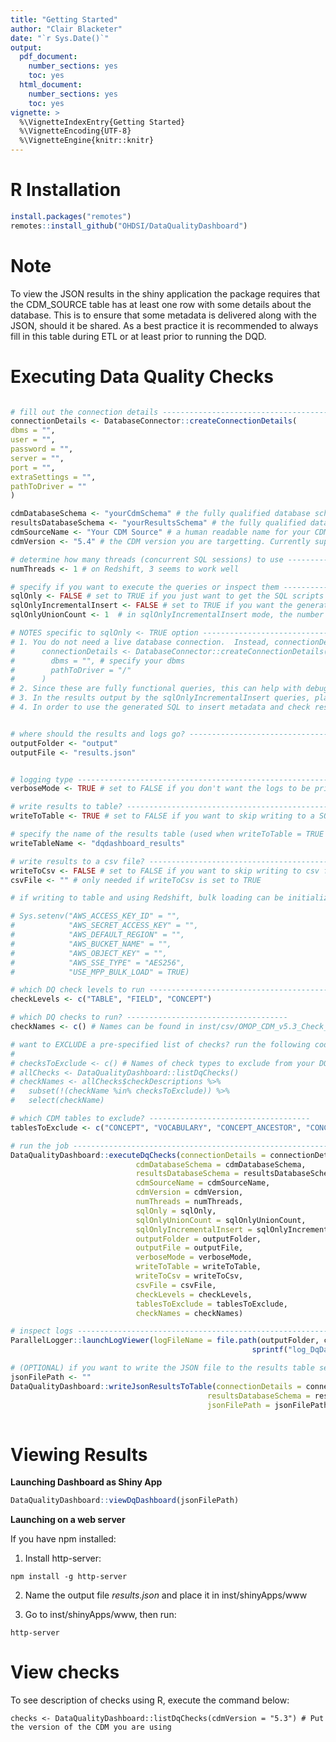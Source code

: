 ```yaml
---
title: "Getting Started"
author: "Clair Blacketer"
date: "`r Sys.Date()`"
output:
  pdf_document:
    number_sections: yes
    toc: yes
  html_document:
    number_sections: yes
    toc: yes
vignette: >
  %\VignetteIndexEntry{Getting Started}
  %\VignetteEncoding{UTF-8}
  %\VignetteEngine{knitr::knitr}
---
```


R Installation
===============

```r
install.packages("remotes")
remotes::install_github("OHDSI/DataQualityDashboard")
```

Note
=====
To view the JSON results in the shiny application the package requires that the CDM_SOURCE table has at least one row with some details about the database. This is to ensure that some metadata is delivered along with the JSON, should it be shared. As a best practice it is recommended to always fill in this table during ETL or at least prior to running the DQD. 


Executing Data Quality Checks
==============================
  ```r

# fill out the connection details -----------------------------------------------------------------------
connectionDetails <- DatabaseConnector::createConnectionDetails(
  dbms = "", 
  user = "", 
  password = "", 
  server = "", 
  port = "", 
  extraSettings = "",
  pathToDriver = ""
)

cdmDatabaseSchema <- "yourCdmSchema" # the fully qualified database schema name of the CDM
resultsDatabaseSchema <- "yourResultsSchema" # the fully qualified database schema name of the results schema (that you can write to)
cdmSourceName <- "Your CDM Source" # a human readable name for your CDM source
cdmVersion <- "5.4" # the CDM version you are targetting. Currently supports 5.2, 5.3, and 5.4

# determine how many threads (concurrent SQL sessions) to use ----------------------------------------
numThreads <- 1 # on Redshift, 3 seems to work well

# specify if you want to execute the queries or inspect them ------------------------------------------
sqlOnly <- FALSE # set to TRUE if you just want to get the SQL scripts and not actually run the queries
sqlOnlyIncrementalInsert <- FALSE # set to TRUE if you want the generated SQL queries to calculate DQD results and insert them into a database table (@resultsDatabaseSchema.@writeTableName)
sqlOnlyUnionCount <- 1  # in sqlOnlyIncrementalInsert mode, the number of check sqls to union in a single query; higher numbers can improve performance in some DBMS (e.g. a value of 25 may be 25x faster)

# NOTES specific to sqlOnly <- TRUE option ------------------------------------------------------------
# 1. You do not need a live database connection.  Instead, connectionDetails only needs these parameters:
#      connectionDetails <- DatabaseConnector::createConnectionDetails(
#        dbms = "", # specify your dbms
#        pathToDriver = "/"
#      )
# 2. Since these are fully functional queries, this can help with debugging.
# 3. In the results output by the sqlOnlyIncrementalInsert queries, placeholders are populated for execution_time, query_text, and warnings/errors; and the NOT_APPLICABLE rules are not applied.
# 4. In order to use the generated SQL to insert metadata and check results into output table, you must set sqlOnlyIncrementalInsert = TRUE.  Otherwise sqlOnly is backwards compatable with <= v2.2.0, generating queries which run the checks but don't store the results.


# where should the results and logs go? ----------------------------------------------------------------
outputFolder <- "output"
outputFile <- "results.json"


# logging type -------------------------------------------------------------------------------------
verboseMode <- TRUE # set to FALSE if you don't want the logs to be printed to the console

# write results to table? ------------------------------------------------------------------------------
writeToTable <- TRUE # set to FALSE if you want to skip writing to a SQL table in the results schema

# specify the name of the results table (used when writeToTable = TRUE and when sqlOnlyIncrementalInsert = TRUE)
writeTableName <- "dqdashboard_results"

# write results to a csv file? -----------------------------------------------------------------------
writeToCsv <- FALSE # set to FALSE if you want to skip writing to csv file
csvFile <- "" # only needed if writeToCsv is set to TRUE

# if writing to table and using Redshift, bulk loading can be initialized -------------------------------

# Sys.setenv("AWS_ACCESS_KEY_ID" = "",
#            "AWS_SECRET_ACCESS_KEY" = "",
#            "AWS_DEFAULT_REGION" = "",
#            "AWS_BUCKET_NAME" = "",
#            "AWS_OBJECT_KEY" = "",
#            "AWS_SSE_TYPE" = "AES256",
#            "USE_MPP_BULK_LOAD" = TRUE)

# which DQ check levels to run -------------------------------------------------------------------
checkLevels <- c("TABLE", "FIELD", "CONCEPT")

# which DQ checks to run? ------------------------------------
checkNames <- c() # Names can be found in inst/csv/OMOP_CDM_v5.3_Check_Descriptions.csv

# want to EXCLUDE a pre-specified list of checks? run the following code:
#
# checksToExclude <- c() # Names of check types to exclude from your DQD run
# allChecks <- DataQualityDashboard::listDqChecks()
# checkNames <- allChecks$checkDescriptions %>%
#   subset(!(checkName %in% checksToExclude)) %>%
#   select(checkName)

# which CDM tables to exclude? ------------------------------------
tablesToExclude <- c("CONCEPT", "VOCABULARY", "CONCEPT_ANCESTOR", "CONCEPT_RELATIONSHIP", "CONCEPT_CLASS", "CONCEPT_SYNONYM", "RELATIONSHIP", "DOMAIN") # list of CDM table names to skip evaluating checks against; by default DQD excludes the vocab tables

# run the job --------------------------------------------------------------------------------------
DataQualityDashboard::executeDqChecks(connectionDetails = connectionDetails, 
                              cdmDatabaseSchema = cdmDatabaseSchema, 
                              resultsDatabaseSchema = resultsDatabaseSchema,
                              cdmSourceName = cdmSourceName, 
                              cdmVersion = cdmVersion,
                              numThreads = numThreads,
                              sqlOnly = sqlOnly, 
                              sqlOnlyUnionCount = sqlOnlyUnionCount,
                              sqlOnlyIncrementalInsert = sqlOnlyIncrementalInsert,
                              outputFolder = outputFolder,
                              outputFile = outputFile,
                              verboseMode = verboseMode,
                              writeToTable = writeToTable,
                              writeToCsv = writeToCsv,
                              csvFile = csvFile,
                              checkLevels = checkLevels,
                              tablesToExclude = tablesToExclude,
                              checkNames = checkNames)

# inspect logs ----------------------------------------------------------------------------
ParallelLogger::launchLogViewer(logFileName = file.path(outputFolder, cdmSourceName, 
                                                        sprintf("log_DqDashboard_%s.txt", cdmSourceName)))

# (OPTIONAL) if you want to write the JSON file to the results table separately -----------------------------
jsonFilePath <- ""
DataQualityDashboard::writeJsonResultsToTable(connectionDetails = connectionDetails, 
                                              resultsDatabaseSchema = resultsDatabaseSchema, 
                                              jsonFilePath = jsonFilePath)
                                              

```

Viewing Results
================

**Launching Dashboard as Shiny App**
```r
DataQualityDashboard::viewDqDashboard(jsonFilePath)
```

**Launching on a web server**

If you have npm installed:

1. Install http-server:

```
npm install -g http-server
```

2. Name the output file *results.json* and place it in inst/shinyApps/www

3. Go to inst/shinyApps/www, then run:

```
http-server
```

View checks
===========
To see description of checks using R, execute the command below:
```
checks <- DataQualityDashboard::listDqChecks(cdmVersion = "5.3") # Put the version of the CDM you are using

```
